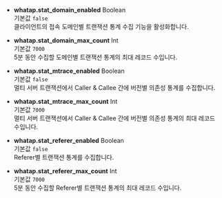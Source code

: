 * **whatap.stat_domain_enabled** <span class='type'>Boolean</span><br/>기본값 `false`<br/>
클라이언트의 접속 도메인별 트랜잭션 통계 수집 기능을 활성화합니다.

* **whatap.stat_domain_max_count** <span class='type'>Int</span><br/>기본값 `7000`<br/>
5분 동안 수집할 도메인별 트랜잭션 통계의 최대 레코드 수입니다.

* **whatap.stat_mtrace_enabled** <span class='type'>Boolean</span><br/>기본값 `false`<br/>
멀티 서버 트랜잭션에서 Caller & Callee 간에 버전별 의존성 통계를 수집합니다.

* **whatap.stat_mtrace_max_count** <span class='type'>Int</span><br/>기본값 `7000`<br/>
멀티 서버 트랜잭션에서 Caller & Callee 간에 버전별 의존성 통계의 최대 레코드 수입니다.

* **whatap.stat_referer_enabled** <span class='type'>Boolean</span><br/>기본값 `false`<br/>
Referer별 트랜잭션 통계를 수집합니다.

* **whatap.stat_referer_max_count** <span class='type'>Int</span><br/>기본값 `7000`<br/>
5분 동안 수집할 Referer별 트랜잭션 통계의 최대 레코드 수입니다.